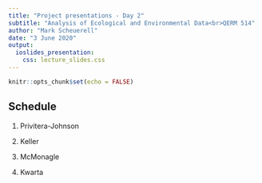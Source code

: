 ```yaml
---
title: "Project presentations - Day 2"
subtitle: "Analysis of Ecological and Environmental Data<br>QERM 514"
author: "Mark Scheuerell"
date: "3 June 2020"
output:
  ioslides_presentation:
    css: lecture_slides.css
---
```


```r
knitr::opts_chunk$set(echo = FALSE)
```


## Schedule

1) Privitera-Johnson

2) Keller

3) McMonagle

4) Kwarta
